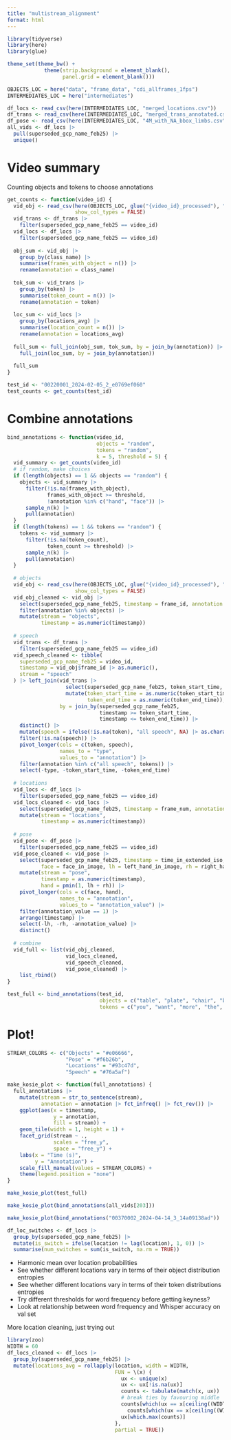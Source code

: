 ```yaml
---
title: "multistream_alignment"
format: html
---
```


```r
library(tidyverse)
library(here)
library(glue)

theme_set(theme_bw() +
            theme(strip.background = element_blank(),
                  panel.grid = element_blank()))
```

```r
OBJECTS_LOC = here("data", "frame_data", "cdi_allframes_1fps")
INTERMEDIATES_LOC = here("intermediates")

df_locs <- read_csv(here(INTERMEDIATES_LOC, "merged_locations.csv"))
df_trans <- read_csv(here(INTERMEDIATES_LOC, "merged_trans_annotated.csv"))
df_pose <- read_csv(here(INTERMEDIATES_LOC, "4M_with_NA_bbox_limbs.csv"))
all_vids <- df_locs |> 
  pull(superseded_gcp_name_feb25) |> 
  unique()
```

# Video summary
Counting objects and tokens to choose annotations
```r
get_counts <- function(video_id) {
  vid_obj <- read_csv(here(OBJECTS_LOC, glue("{video_id}_processed"), "bounding_box_predictions.csv"),
                      show_col_types = FALSE)
  vid_trans <- df_trans |> 
    filter(superseded_gcp_name_feb25 == video_id)
  vid_locs <- df_locs |> 
    filter(superseded_gcp_name_feb25 == video_id)
  
  obj_sum <- vid_obj |> 
    group_by(class_name) |> 
    summarise(frames_with_object = n()) |>
    rename(annotation = class_name)
  
  tok_sum <- vid_trans |> 
    group_by(token) |> 
    summarise(token_count = n()) |> 
    rename(annotation = token)
  
  loc_sum <- vid_locs |> 
    group_by(locations_avg) |> 
    summarise(location_count = n()) |>
    rename(annotation = locations_avg)
  
  full_sum <- full_join(obj_sum, tok_sum, by = join_by(annotation)) |> 
    full_join(loc_sum, by = join_by(annotation))
  
  full_sum
}
```

```r
test_id <- "00220001_2024-02-05_2_e0769ef060"
test_counts <- get_counts(test_id)
```

# Combine annotations
```r
bind_annotations <- function(video_id,
                             objects = "random",
                             tokens = "random",
                             k = 5, threshold = 5) {
  vid_summary <- get_counts(video_id)
  # if random, make choices
  if (length(objects) == 1 && objects == "random") {
    objects <- vid_summary |> 
      filter(!is.na(frames_with_object),
             frames_with_object >= threshold,
             !annotation %in% c("hand", "face")) |>
      sample_n(k) |> 
      pull(annotation)
  }
  if (length(tokens) == 1 && tokens == "random") {
    tokens <- vid_summary |> 
      filter(!is.na(token_count),
             token_count >= threshold) |>
      sample_n(k) |> 
      pull(annotation)
  }
  
  # objects
  vid_obj <- read_csv(here(OBJECTS_LOC, glue("{video_id}_processed"), "bounding_box_predictions.csv"),
                      show_col_types = FALSE)
  vid_obj_cleaned <- vid_obj |> 
    select(superseded_gcp_name_feb25, timestamp = frame_id, annotation = class_name) |>
    filter(annotation %in% objects) |> 
    mutate(stream = "objects",
           timestamp = as.numeric(timestamp))
  
  # speech
  vid_trans <- df_trans |> 
    filter(superseded_gcp_name_feb25 == video_id)
  vid_speech_cleaned <- tibble(
    superseded_gcp_name_feb25 = video_id,
    timestamp = vid_obj$frame_id |> as.numeric(),
    stream = "speech"
  ) |> left_join(vid_trans |> 
                   select(superseded_gcp_name_feb25, token_start_time, token_end_time, token) |>
                   mutate(token_start_time = as.numeric(token_start_time),
                          token_end_time = as.numeric(token_end_time)), 
                 by = join_by(superseded_gcp_name_feb25,
                              timestamp >= token_start_time, 
                              timestamp <= token_end_time)) |> 
    distinct() |> 
    mutate(speech = ifelse(!is.na(token), "all speech", NA) |> as.character()) |> 
    filter(!is.na(speech)) |> 
    pivot_longer(cols = c(token, speech),
                 names_to = "type",
                 values_to = "annotation") |> 
    filter(annotation %in% c("all speech", tokens)) |> 
    select(-type, -token_start_time, -token_end_time)
  
  # locations
  vid_locs <- df_locs |> 
    filter(superseded_gcp_name_feb25 == video_id)
  vid_locs_cleaned <- vid_locs |> 
    select(superseded_gcp_name_feb25, timestamp = frame_num, annotation = locations_avg) |>
    mutate(stream = "locations",
           timestamp = as.numeric(timestamp))
  
  # pose
  vid_pose <- df_pose |>
    filter(superseded_gcp_name_feb25 == video_id)
  vid_pose_cleaned <- vid_pose |> 
    select(superseded_gcp_name_feb25, timestamp = time_in_extended_iso, 
           face = face_in_image, lh = left_hand_in_image, rh = right_hand_in_image) |>
    mutate(stream = "pose",
           timestamp = as.numeric(timestamp),
           hand = pmin(1, lh + rh)) |> 
    pivot_longer(cols = c(face, hand),
                 names_to = "annotation",
                 values_to = "annotation_value") |> 
    filter(annotation_value == 1) |> 
    arrange(timestamp) |> 
    select(-lh, -rh, -annotation_value) |> 
    distinct()
  
  # combine
  vid_full <- list(vid_obj_cleaned,
                   vid_locs_cleaned,
                   vid_speech_cleaned,
                   vid_pose_cleaned) |> 
    list_rbind()
}
```

```r
test_full <- bind_annotations(test_id,
                              objects = c("table", "plate", "chair", "bowl", "apple"),
                              tokens = c("you", "want", "more", "the", "banana"))
```

# Plot!
```r
STREAM_COLORS <- c("Objects" = "#e06666",
                   "Pose" = "#f6b26b",
                   "Locations" = "#93c47d",
                   "Speech" = "#76a5af")

make_kosie_plot <- function(full_annotations) {
  full_annotations |> 
    mutate(stream = str_to_sentence(stream),
           annotation = annotation |> fct_infreq() |> fct_rev()) |> 
    ggplot(aes(x = timestamp,
               y = annotation,
               fill = stream)) +
    geom_tile(width = 1, height = 1) +
    facet_grid(stream ~ .,
               scales = "free_y",
               space = "free_y") +
    labs(x = "Time (s)",
         y = "Annotation") +
    scale_fill_manual(values = STREAM_COLORS) +
    theme(legend.position = "none")
}

make_kosie_plot(test_full)
```

```r
make_kosie_plot(bind_annotations(all_vids[203]))
```

```r
make_kosie_plot(bind_annotations("00370002_2024-04-14_3_14a09138ad"))
```

```r
df_loc_switches <- df_locs |> 
  group_by(superseded_gcp_name_feb25) |> 
  mutate(is_switch = ifelse(location != lag(location), 1, 0)) |>
  summarise(num_switches = sum(is_switch, na.rm = TRUE))
```

- Harmonic mean over location probabilities
- See whether different locations vary in terms of their object distribution entropies
- See whether different locations vary in terms of their token distributions entropies
- Try different thresholds for word frequency before getting keyness?
- Look at relationship between word frequency and Whisper accuracy on val set




More location cleaning, just trying out
```r
library(zoo)
WIDTH = 60
df_locs_cleaned <- df_locs |> 
  group_by(superseded_gcp_name_feb25) |>
  mutate(locations_avg = rollapply(location, width = WIDTH,
                                   FUN = \(x) {
                                     ux <- unique(x)
                                     ux <- ux[!is.na(ux)]
                                     counts <- tabulate(match(x, ux))
                                     # break ties by favouring middle
                                     counts[which(ux == x[ceiling((WIDTH+1)/2)])] <- 
                                       counts[which(ux == x[ceiling((WIDTH+1)/2)])] + 0.5
                                     ux[which.max(counts)]
                                   },
                                   partial = TRUE))
```

